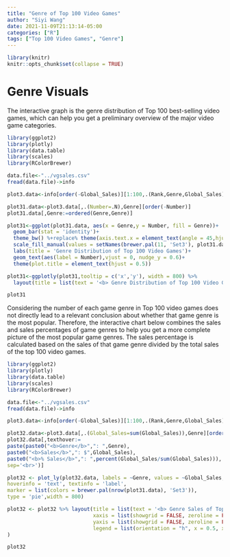 ```yaml
---
title: "Genre of Top 100 Video Games"
author: "Siyi Wang"
date: 2021-11-09T21:13:14-05:00
categories: ["R"]
tags: ["Top 100 Video Games", "Genre"]
---
```


```r
library(knitr)
knitr::opts_chunk$set(collapse = TRUE)
```

# Genre Visuals

The interactive graph is the genre distribution of Top 100 best-selling video games, which can help you get a preliminary overview of the major video game categories.

```r
library(ggplot2)
library(plotly)
library(data.table)
library(scales)
library(RColorBrewer)

data.file<-"../vgsales.csv"
fread(data.file)->info

plot3.data<-info[order(-Global_Sales)][1:100,.(Rank,Genre,Global_Sales)]

plot31.data<-plot3.data[,.(Number=.N),Genre][order(-Number)]
plot31.data[,Genre:=ordered(Genre,Genre)]

plot31<-ggplot(plot31.data, aes(x = Genre,y = Number, fill = Genre))+
  geom_bar(stat = 'identity')+
  theme_bw() %+replace% theme(axis.text.x = element_text(angle = 45,hjust = 1,vjust = 1))+
  scale_fill_manual(values = setNames(brewer.pal(11, 'Set3'), plot31.data$Genre))+
  labs(title = 'Genre Distribution of Top 100 Video Games')+
  geom_text(aes(label = Number),vjust = 0, nudge_y = 0.6)+
  theme(plot.title = element_text(hjust = 0.5))

plot31<-ggplotly(plot31,tooltip = c('x','y'), width = 800) %>% 
  layout(title = list(text = '<b> Genre Distribution of Top 100 Video Games <b>', font = list(size = 15)))

plot31

```

Considering the number of each game genre in Top 100 video games does not directly lead to a relevant conclusion about whether that game genre is the most popular. Therefore, the interactive chart below combines the sales and sales percentages of game genres to help you get a more complete picture of the most popular game genres. The sales percentage is calculated based on the sales of that game genre divided by the total sales of the top 100 video games.

```r
library(ggplot2)
library(plotly)
library(data.table)
library(scales)
library(RColorBrewer)

data.file<-"../vgsales.csv"
fread(data.file)->info

plot3.data<-info[order(-Global_Sales)][1:100,.(Rank,Genre,Global_Sales)]

plot32.data<-plot3.data[,.(Global_Sales=sum(Global_Sales)),Genre][order(-Global_Sales)]
plot32.data[,texthover:=
paste(paste0("<b>Genre</b>",": ",Genre),
paste0("<b>Sales</b>",": $",Global_Sales),
paste0("<b>% Sales</b>",": ",percent(Global_Sales/sum(Global_Sales))),
sep='<br>')]

plot32 <- plot_ly(plot32.data, labels = ~Genre, values = ~Global_Sales, text = ~texthover,
hoverinfo = 'text', textinfo = 'label',
marker = list(colors = brewer.pal(nrow(plot31.data), 'Set3')),
type = 'pie',width = 800)

plot32 <- plot32 %>% layout(title = list(text = '<b> Genre Sales of Top 100 Video Games (in millions) <b>', xref = 'paper', x = 0.5),
                            xaxis = list(showgrid = FALSE, zeroline = FALSE, showticklabels = FALSE),
                            yaxis = list(showgrid = FALSE, zeroline = FALSE, showticklabels = FALSE),
                            legend = list(orientation = "h", x = 0.5, xanchor = "center",y = -0.2)
)

plot32


```

